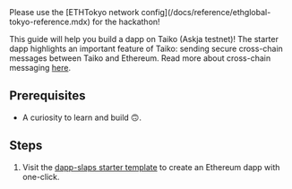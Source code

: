 
<Callout>
  Please use the [ETHTokyo network
  config](/docs/reference/ethglobal-tokyo-reference.mdx) for the hackathon!
</Callout>

This guide will help you build a dapp on Taiko (Askja testnet)! The starter dapp highlights an important feature of Taiko: sending secure cross-chain messages between Taiko and Ethereum. Read more about cross-chain messaging [here](/docs/concepts/bridging/cross-chain-messaging).

## Prerequisites

- A curiosity to learn and build 🙃.

## Steps
1. Visit the [dapp-slaps starter template](https://github.com/d1onys1us/dapp-slaps) to create an Ethereum dapp with one-click.
